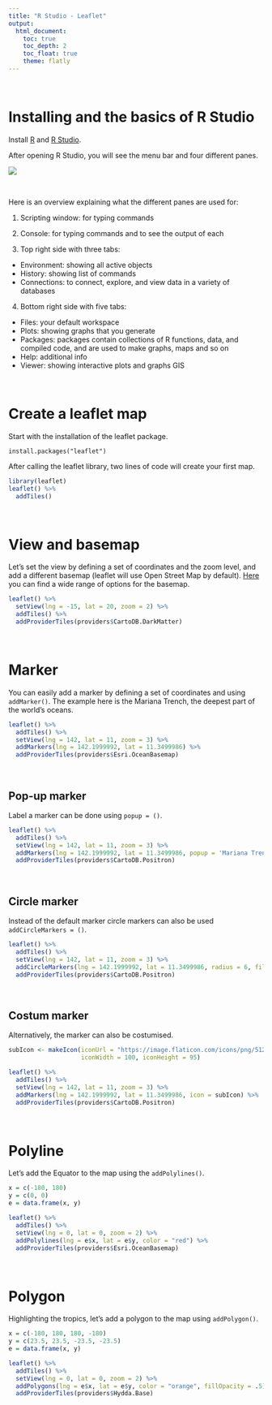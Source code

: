 ---
title: "R Studio - Leaflet"
output: 
  html_document:
    toc: true
    toc_depth: 2
    toc_float: true
    theme: flatly
---

$~$

# Installing and the basics of R Studio

Install [R](https://cran.r-project.org/bin/windows/base/) and [R Studio](https://www.rstudio.com/products/rstudio/download/). 

After opening R Studio, you will see the menu bar and four different panes.

![](http://marinespatialviz.github.io/marinespatialviz/images/1.png)

$~$

Here is an overview explaining what the different panes are used for:

1. Scripting window: for typing commands

2. Console: for typing commands and to see the output of each

3. Top right side with three tabs:
  + Environment: showing all active objects
  + History: showing list of commands
  + Connections: to connect, explore, and view data in a variety of databases
  
4. Bottom right side with five tabs:
  + Files: your default workspace
  + Plots: showing graphs that you generate
  + Packages: packages contain collections of R functions, data, and compiled
code, and are used to make graphs, maps and so on
  + Help: additional info
  + Viewer: showing interactive plots and graphs
GIS

$~$

# Create a leaflet map

Start with the installation of the leaflet package.

`install.packages("leaflet")`

After calling the leaflet library, two lines of code will create your first map.

```{r, fig.width = 8.4, fig.height = 6}
library(leaflet)
leaflet() %>%
  addTiles()
```

$~$

# View and basemap

Let's set the view by defining a set of coordinates and the zoom level, and add a different basemap (leaflet will use Open Street Map by default). [Here](https://leaflet-extras.github.io/leaflet-providers/preview/) you can find a wide range of options for the basemap. 

```{r, fig.width = 8.4, fig.height = 6}
leaflet() %>%
  setView(lng = -15, lat = 20, zoom = 2) %>%
  addTiles() %>%
  addProviderTiles(providers$CartoDB.DarkMatter)
```

$~$

# Marker

You can easily add a marker by defining a set of coordinates and using `addMarker()`. The example here is the Mariana Trench, the deepest part of the world's oceans.

```{r, fig.width = 8.4, fig.height = 6}
leaflet() %>%
  addTiles() %>%
  setView(lng = 142, lat = 11, zoom = 3) %>%
  addMarkers(lng = 142.1999992, lat = 11.3499986) %>%
  addProviderTiles(providers$Esri.OceanBasemap)
```

$~$

## Pop-up marker

Label a marker can be done using `popup = ()`.

```{r, fig.width = 8.4, fig.height = 6}

leaflet() %>%
  addTiles() %>%
  setView(lng = 142, lat = 11, zoom = 3) %>%
  addMarkers(lng = 142.1999992, lat = 11.3499986, popup = 'Mariana Trench') %>%
  addProviderTiles(providers$CartoDB.Positron)
```

$~$

## Circle marker

Instead of the default marker circle markers can also be used `addCircleMarkers = ()`.

```{r, fig.width = 8.4, fig.height = 6}

leaflet() %>%
  addTiles() %>%
  setView(lng = 142, lat = 11, zoom = 3) %>%
  addCircleMarkers(lng = 142.1999992, lat = 11.3499986, radius = 6, fillOpacity = .5, color = 'green') %>%
  addProviderTiles(providers$CartoDB.Positron)
```

$~$

## Costum marker

Alternatively, the marker can also be costumised. 

```{r, fig.width = 8.4, fig.height = 6}

subIcon <- makeIcon(iconUrl = "https://image.flaticon.com/icons/png/512/190/190006.png",
                    iconWidth = 100, iconHeight = 95)

leaflet() %>%
  addTiles() %>%
  setView(lng = 142, lat = 11, zoom = 3) %>%
  addMarkers(lng = 142.1999992, lat = 11.3499986, icon = subIcon) %>%
  addProviderTiles(providers$CartoDB.Positron)
```

$~$

# Polyline

Let's add the Equator to the map using the `addPolylines()`. 

```{r, fig.width = 8.4, fig.height = 6}

x = c(-180, 180)
y = c(0, 0)
e = data.frame(x, y)

leaflet() %>%
  addTiles() %>%
  setView(lng = 0, lat = 0, zoom = 2) %>%
  addPolylines(lng = e$x, lat = e$y, color = "red") %>% 
  addProviderTiles(providers$Esri.OceanBasemap)
```

$~$

# Polygon

Highlighting the tropics, let's add a polygon to the map using `addPolygon()`. 

```{r, fig.width = 8.4, fig.height = 6}

x = c(-180, 180, 180, -180)
y = c(23.5, 23.5, -23.5, -23.5)
e = data.frame(x, y)

leaflet() %>%
  addTiles() %>%
  setView(lng = 0, lat = 0, zoom = 2) %>%
  addPolygons(lng = e$x, lat = e$y, color = "orange", fillOpacity = .5) %>% 
  addProviderTiles(providers$Hydda.Base)
```